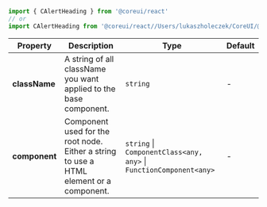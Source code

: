 
```jsx
import { CAlertHeading } from '@coreui/react'
// or
import CAlertHeading from '@coreui/react//Users/lukaszholeczek/CoreUI/@coreui/react/packages/coreui-react/src/components/alert/CAlertHeading'
```

| Property | Description | Type | Default |
| --- | --- | --- | --- |
| **className** | A string of all className you want applied to the base component. | `string` | - |
| **component** | Component used for the root node. Either a string to use a HTML element or a component. | `string` \| `ComponentClass<any, any>` \| `FunctionComponent<any>` | - |
